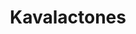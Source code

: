 ---
title: Kavalactones
aka:
  - kava pyrones
family_members:
  - kavain
  - dihydrokavain
  - yangonin
  - desmethoxyyangonin
  - methysticin
  - dihydromethysticin
duration_chart_title: Oral Duration of Kavalactones
duration_chart:
  total: 4–6 hours
  onset: 15 minutes
  coming_up: 30 minutes
  plateau: 90 minutes
  coming_down: 2 hours
positive_effects: euphoria, relaxation, increased sociability
neutral_effects: slurred speech, flushed skin
negative_effects: nausea, reduced coordination, memory impairment
image_location: /src/assets/Images/Kavalactones/Kavalactones structural formula.png
dosage_table:
  title: Oral Dosage of Kavalactones
  threshold: 50 mg
  light: 150 mg
  common: 300 mg
  strong: 500 mg
  heavy: 800+ mg
--- 